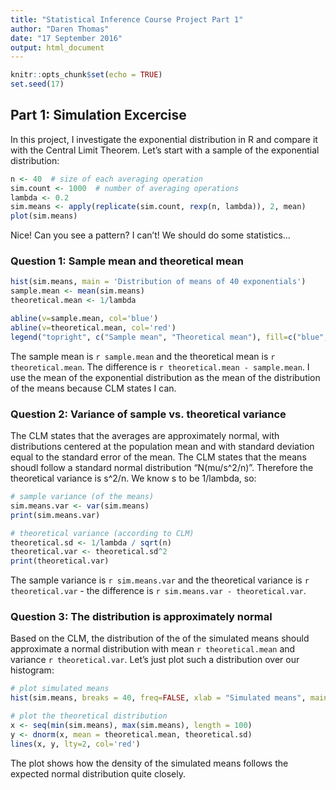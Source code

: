 ```yaml
---
title: "Statistical Inference Course Project Part 1"
author: "Daren Thomas"
date: "17 September 2016"
output: html_document
---
```


```r
knitr::opts_chunk$set(echo = TRUE)
set.seed(17)
```

## Part 1: Simulation Excercise

In this project, I investigate the exponential distribution in R and compare it with the Central Limit Theorem. Let's start with a sample of the exponential distribution:

```r
n <- 40  # size of each averaging operation
sim.count <- 1000  # number of averaging operations
lambda <- 0.2
sim.means <- apply(replicate(sim.count, rexp(n, lambda)), 2, mean)
plot(sim.means)
```

Nice! Can you see a pattern? I can't! We should do some statistics...

### Question 1: Sample mean and theoretical mean

```r
hist(sim.means, main = 'Distribution of means of 40 exponentials')
sample.mean <- mean(sim.means)
theoretical.mean <- 1/lambda

abline(v=sample.mean, col='blue')
abline(v=theoretical.mean, col='red')
legend("topright", c("Sample mean", "Theoretical mean"), fill=c("blue", "red"))
```

The sample mean is `r sample.mean` and the theoretical mean is `r theoretical.mean`. The difference is `r theoretical.mean - sample.mean`. I use the mean of the exponential distribution as the mean of the distribution of the means because CLM states I can.

### Question 2: Variance of sample vs. theoretical variance

The CLM states that the averages are approximately normal, with distributions centered at the population mean and with standard deviation equal to the standard error of the mean. The CLM states that the means shoudl follow a standard normal distribution "N(mu/s^2/n)". Therefore the theoretical variance is s^2/n. We know s to be 1/lambda, so:

```r
# sample variance (of the means)
sim.means.var <- var(sim.means)
print(sim.means.var)

# theoretical variance (according to CLM)
theoretical.sd <- 1/lambda / sqrt(n)
theoretical.var <- theoretical.sd^2
print(theoretical.var)
```



The sample variance is `r sim.means.var` and the theoretical variance is `r theoretical.var` - the difference is `r sim.means.var - theoretical.var`.

### Question 3: The distribution is approximately normal

Based on the CLM, the distribution of the of the simulated means should approximate a normal distribution with mean `r theoretical.mean` and variance `r theoretical.var`. Let's just plot such a distribution over our histogram:

```r
# plot simulated means
hist(sim.means, breaks = 40, freq=FALSE, xlab = "Simulated means", main = "Comparison of simulated means to X' ~ N(5, 0.625) ", col = "grey")

# plot the theoretical distribution
x <- seq(min(sim.means), max(sim.means), length = 100) 
y <- dnorm(x, mean = theoretical.mean, theoretical.sd)
lines(x, y, lty=2, col='red')
```

The plot shows how the density of the simulated means follows the expected normal distribution quite closely.
